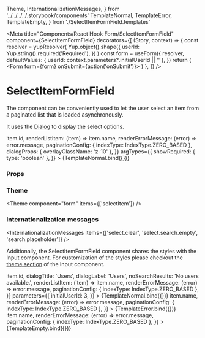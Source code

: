   Theme,
  InternationalizationMessages,
} from '../../../../.storybook/components'
  TemplateNormal,
  TemplateError,
  TemplateEmpty,
} from './SelectItemFormField.templates'

<Meta
  title="Components/React Hook Form/SelectItemFormField"
  component={SelectItemFormField}
  decorators={[
    (Story, context) => {
      const resolver = yupResolver(
        Yup.object().shape({
          userId: Yup.string().required('Required'),
        })
      )
      const form = useForm({
        resolver,
        defaultValues: { userId: context.parameters?.initialUserId || '' },
      })
      return (
        <Form form={form} onSubmit={action('onSubmit')}>
          <Story />
        </Form>
      )
    },
  ]}
/>

# SelectItemFormField

The component can be conveniently used to let the user select an item from a paginated list that is loaded asynchronously.

It uses the [Dialog](/docs/components-dialog-dialog--default) to display the select options.

<Canvas>
  <Story
    name="Default"
    args={{
      id: 'userId',
      name: 'userId',
      label: 'SelectUser',
      placeholder: 'User',
      dialogTitle: 'Users',
      dialogLabel: 'Users',
      noSearchResults: 'No users available.',
      extractIdFromItem: (item) => item.id,
      renderListItem: (item) => item.name,
      renderErrorMessage: (error) => error.message,
      paginationConfig: { indexType: IndexType.ZERO_BASED },
      dialogProps: { overlayClassName: 'z-10' },
    }}
    argTypes={{
      showRequired: { type: 'boolean' },
    }}
  >
    {TemplateNormal.bind({})}
  </Story>
</Canvas>

### Props

<ArgsTable story="Default" />

### Theme

<Theme component="form" items={['selectItem']} />

### Internationalization messages

<InternationalizationMessages
  items={['select.clear', 'select.search.empty', 'search.placeholder']}
/>

Additionally, the SelectItemFormField component shares the styles with the Input component.
For customization of the styles please checkout the [theme section](/docs/components-form-input--default-story#theme) of the Input component.

<Canvas>
  <Story
    name="With initial item"
    args={{
      id: 'userId',
      name: 'userId',
      label: 'SelectUser',
      placeholder: 'User',
      initialItem: { id: 3, name: 'User 3' },
      extractIdFromItem: (item) => item.id,
      dialogTitle: 'Users',
      dialogLabel: 'Users',
      noSearchResults: 'No users available.',
      renderListItem: (item) => item.name,
      renderErrorMessage: (error) => error.message,
      paginationConfig: { indexType: IndexType.ZERO_BASED },
    }}
    parameters={{
      initialUserId: 3,
    }}
  >
    {TemplateNormal.bind({})}
  </Story>
</Canvas>

<Canvas>
  <Story
    name="Error"
    args={{
      id: 'userId',
      name: 'userId',
      label: 'SelectUser',
      placeholder: 'User',
      dialogTitle: 'Users',
      dialogLabel: 'Users',
      noSearchResults: 'No users available.',
      renderListItem: (item) => item.name,
      renderErrorMessage: (error) => error.message,
      paginationConfig: { indexType: IndexType.ZERO_BASED },
    }}
  >
    {TemplateError.bind({})}
  </Story>
</Canvas>

<Canvas>
  <Story
    name="Empty list"
    args={{
      id: 'userId',
      name: 'userId',
      label: 'SelectUser',
      placeholder: 'User',
      dialogTitle: 'Users',
      dialogLabel: 'Users',
      noSearchResults: 'No users available.',
      renderListItem: (item) => item.name,
      renderErrorMessage: (error) => error.message,
      paginationConfig: { indexType: IndexType.ZERO_BASED },
    }}
  >
    {TemplateEmpty.bind({})}
  </Story>
</Canvas>
